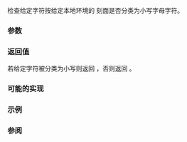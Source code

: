 {{cpp/title|islower{{small|(std::locale)}}}}
{{cpp/locale/navbar}}
{{ddcl|header=locale|
template&lt; class CharT &gt;
bool islower( CharT ch, const locale&amp; loc );
}}

检查给定字符按给定本地环境的 {{lc|std::ctype}} 刻面是否分类为小写字母字符。

===参数===
{{par begin}}
{{par|ch|字符}}
{{par|loc|本地环境}}
{{par end}}

===返回值===
若给定字符被分类为小写则返回 {{c|true}}，否则返回 {{c|false}}。

===可能的实现===
{{eq fun
|1=
template&lt;class CharT&gt;
bool islower(CharT ch, const std::locale&amp; loc)
{
    return std::use_facet&lt;std::ctype&lt;CharT&gt;&gt;(loc).is(std::ctype_base::lower, ch);
}
}}

===示例===
{{example
|演示用不同本地环境使用 {{tt|islower()}}（OS 特定）。
|code=
#include &lt;iostream&gt;
#include &lt;locale&gt;

int main()
{
    const wchar_t c = L'\u03c0'; // 希腊文小写字母 pi

    std::locale loc1("C");
    std::cout &lt;&lt; std::boolalpha
              &lt;&lt; "islower('π', C 本地环境) 返回 "
              &lt;&lt; std::islower(c, loc1) &lt;&lt; '\n'
              &lt;&lt; "isupper('π', C 本地环境) 返回 "
              &lt;&lt; std::isupper(c, loc1) &lt;&lt; '\n';

    std::locale loc2("en_US.UTF8");
    std::cout &lt;&lt; "islower('π', Unicode 本地环境) 返回 "
              &lt;&lt; std::islower(c, loc2) &lt;&lt; '\n'
              &lt;&lt; "isupper('π', Unicode 本地环境) 返回 "
              &lt;&lt; std::isupper(c, loc2) &lt;&lt; '\n';
}
|p=true
|output=
islower('π', C 本地环境) 返回 false
isupper('π', C 本地环境) 返回 false
islower('π', Unicode 本地环境) 返回 true
isupper('π', Unicode 本地环境) 返回 false
}}

===参阅===
{{dsc begin}}
{{dsc inc|cpp/string/byte/dsc islower}}
{{dsc inc|cpp/string/wide/dsc iswlower}}
{{dsc end}}

{{langlinks|de|en|es|fr|it|ja|pt|ru}}